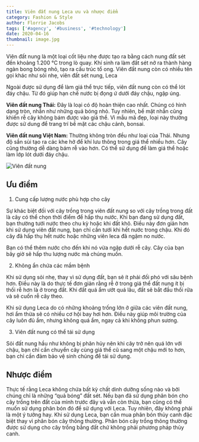 ```yaml
---
title: Viên đất nung Leca ưu và nhược điểm
category: Fashion & Style
author: Florrie Jacobs
tags: ['#agency', '#business', '#technology']
date: 2020-04-16
thumbnail: image.jpg
---
```


Viên đất nung là một loại cốt liệu nhẹ được tạo ra bằng cách nung đất sét đến khoảng 1.200 °C trong lò quay. 
Khí sinh ra làm đất sét nở ra thành hàng ngàn bong bóng nhỏ, tạo ra cấu trúc tổ ong. Viên đất nung còn có nhiều 
tên gọi khác như sỏi nhẹ, viên đất sét nung, Leca

Ngoài được sử dụng để làm giá thể trực tiếp, viên đất nung còn có thể lót đáy chậu. Từ đó giúp hạn chế nước bị đọng 
ứ dưới đáy chậu, ngập úng.

**Viên đất nung Thái:** Đây là loại có độ hoàn thiện cao nhất. Chúng có hình dạng tròn, nhẵn như những quả bóng nhỏ. 
Tuy nhiên, bề mặt nhẵn cũng khiến rễ cây không bám được vào giá thể. Vì mẫu mã đẹp, loại này thường được sử dung để trang trí 
bề mặt các chậu cảnh, bonsai.

**Viên đất nung Việt Nam:** Thường không tròn đều như loại của Thái. Nhưng độ sần sùi tạo ra các khe hở để khí lưu thông trong giá 
thể nhiều hơn. Cây cũng thường dễ dàng bám rễ vào hơn. Có thể sử dụng để làm giá thể hoặc làm lớp lót dưới đáy chậu.

![Viên đất nung](./image1.jpg 'Viên đất nung')

## Ưu điểm

1. Cung cấp lượng nước phù hợp cho cây

Sự khác biệt đối với cây trồng trong viên đất nung so với cây trồng trong đất là cây có thể chọn thời điểm để hấp thụ nước. 
Khi bạn đang sử dụng đất, bạn thường tưới nước theo chu kỳ hoặc khi đất khô. Điều này đơn giản hơn khi sử dụng viên đất nung, 
bạn chỉ cần tưới khi hết nước trong chậu. Khi đó cây đã hấp thụ hết nước hoặc những viên leca đã ngậm no nước.

Bạn có thể thêm nước cho đến khi nó vừa ngập dưới rễ cây. Cây của bạn bây giờ sẽ hấp thu lượng nước mà chúng muốn.

2. Không ẩn chứa các mầm bệnh

Khi sử dụng sỏi nhẹ, thay vì sử dụng đất, bạn sẽ ít phải đối phó với sâu bệnh hơn. Điều này là do thực tế đơn giản rằng rễ ở 
trong giá thể đất nung ít bị thối rễ hơn là ở trong đất. Khi đất quá ẩm ướt quá lâu, đất sẽ bắt đầu thối rữa và sẽ cuốn rễ cây theo.

Khi sử dụng Leca do có những khoảng trống lớn ở giữa các viên đất nung, hơi ẩm thừa sẽ có nhiều cơ hội bay hơi hơn. 
Điều này giúp môi trường của cây luôn đủ ẩm, nhưng không quá ẩm, ngay cả khi không phun sương.

3. Viên đất nung có thể tái sử dụng

Sỏi đất nung hầu như không bị phân hủy nên khi cây trở nên quá lớn với chậu, bạn chỉ cần chuyển cây cùng giá thể cũ sang 
một chậu mới to hơn, bạn chỉ cần đảm bảo vệ sinh chúng để tái sử dụng. 

## Nhược điểm

Thực tế rằng Leca không chứa bất kỳ chất dinh dưỡng sống nào và bởi chúng chỉ là những “quả bóng” đất sét. Nếu bạn đã sử dụng 
phân bón cho cây trồng trên đất của mình trước đây và vẫn còn thừa, bạn cũng có thể muốn sử dụng phân bón đó để sử dụng với Leca. 
Tuy nhiên, đây không phải là một ý tưởng hay. Khi sử dụng Leca, bạn cần mua phân bón thủy canh đặc biệt thay vì phân bón cây thông 
thường. Phân bón cây trồng thông thường được sử dụng cho cây trồng bằng đất chứ không phải phương pháp thủy canh. 